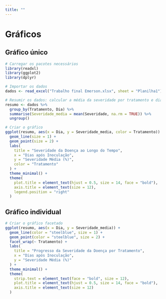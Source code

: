 ```yaml
---
title: ""
---
```


# Gráficos

## Gráfico único

```r
# Carregar os pacotes necessários
library(readxl)
library(ggplot2)
library(dplyr)

# Importar os dados
dados <- read_excel("Trabalho final Emerson.xlsx", sheet = "Planilha1")

# Resumir os dados: calcular a média da severidade por tratamento e dia
resumo <- dados %>%
  group_by(Tratamento, Dia) %>%
  summarise(Severidade_media = mean(Severidade, na.rm = TRUE)) %>%
  ungroup()

# Criar o gráfico
ggplot(resumo, aes(x = Dia, y = Severidade_media, color = Tratamento)) +
  geom_line(size = 1) +
  geom_point(size = 2) +
  labs(
    title = "Severidade da Doença ao Longo do Tempo",
    x = "Dias após Inoculação",
    y = "Severidade Média (%)",
    color = "Tratamento"
  ) +
  theme_minimal() +
  theme(
    plot.title = element_text(hjust = 0.5, size = 14, face = "bold"),
    axis.title = element_text(size = 12),
    legend.position = "right"
  )

```

## Gráfico individual

```r

# Criar o gráfico facetado
ggplot(resumo, aes(x = Dia, y = Severidade_media)) +
  geom_line(color = "steelblue", size = 1) +
  geom_point(color = "steelblue", size = 2) +
  facet_wrap(~ Tratamento) +
  labs(
    title = "Progresso da Severidade da Doença por Tratamento",
    x = "Dias após Inoculação",
    y = "Severidade Média (%)"
  ) +
  theme_minimal() +
  theme(
    strip.text = element_text(face = "bold", size = 12),
    plot.title = element_text(hjust = 0.5, size = 14, face = "bold"),
    axis.title = element_text(size = 12)
  )

```
